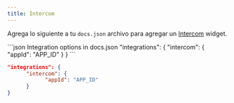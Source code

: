 ```yaml
---
title: Intercom
---
```


Agrega lo siguiente a tu `docs.json` archivo para agregar un [Intercom](https://www.intercom.com) widget.

<CodeGroup>
  ```json Integration options in docs.json
  "integrations": {
        "intercom": {
              "appId": "APP_ID"
        }
  }
  ```

  ```json Example
  "integrations": {
        "intercom": {
              "appId": "APP_ID"
        }
  }
  ```
</CodeGroup>

